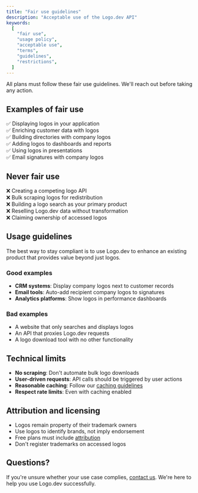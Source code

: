 ```yaml
---
title: "Fair use guidelines"
description: "Acceptable use of the Logo.dev API"
keywords:
  [
    "fair use",
    "usage policy",
    "acceptable use",
    "terms",
    "guidelines",
    "restrictions",
  ]
---
```


All plans must follow these fair use guidelines. We'll reach out before taking any action.

## Examples of fair use

✅ Displaying logos in your application  
✅ Enriching customer data with logos  
✅ Building directories with company logos  
✅ Adding logos to dashboards and reports  
✅ Using logos in presentations  
✅ Email signatures with company logos

## Never fair use

❌ Creating a competing logo API  
❌ Bulk scraping logos for redistribution  
❌ Building a logo search as your primary product  
❌ Reselling Logo.dev data without transformation  
❌ Claiming ownership of accessed logos

## Usage guidelines

The best way to stay compliant is to use Logo.dev to enhance an existing product that provides value beyond just logos.

### Good examples

- **CRM systems**: Display company logos next to customer records
- **Email tools**: Auto-add recipient company logos to signatures
- **Analytics platforms**: Show logos in performance dashboards

### Bad examples

- A website that only searches and displays logos
- An API that proxies Logo.dev requests
- A logo download tool with no other functionality

## Technical limits

- **No scraping**: Don't automate bulk logo downloads
- **User-driven requests**: API calls should be triggered by user actions
- **Reasonable caching**: Follow our [caching guidelines](/platform/self-hosting)
- **Respect rate limits**: Even with caching enabled

## Attribution and licensing

- Logos remain property of their trademark owners
- Use logos to identify brands, not imply endorsement
- Free plans must include [attribution](/platform/attribution)
- Don't register trademarks on accessed logos

## Questions?

If you're unsure whether your use case complies, [contact us](mailto:team@logo.dev). We're here to help you use Logo.dev successfully.
